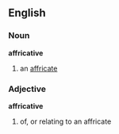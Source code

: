 ==English==
===Noun===
'''affricative'''
# an [[affricate]]
===Adjective===
'''affricative'''
# of, or relating to an affricate